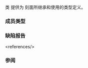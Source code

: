 {{cpp/title|messages_base}}
{{cpp/locale/navbar}}
{{dcl begin}}
{{dcl header|locale}}
{{dcl|1=
class messages_base;
}}
{{dcl end}}

类 {{tt|std::messages_base}} 提供为 {{lc|std::messages}} 刻面所继承和使用的类型定义。

===成员类型===
{{dsc begin}}
{{dsc hitem|成员类型|定义}}
{{dsc|{{tt|catalog}}|未指定的有符号整数类型}}
{{dsc end}}

===缺陷报告===
{{dr list begin}}
{{dr list item|wg=lwg|dr=2028|std=C++98|before={{tt|catalog}} 定义为 {{c/core|int}}|after=定义为未指定的有符号整数类型&lt;ref&gt;[https://unix.org/version4/ POSIX 消息 API]使用的目录类型 {{tt|nl_catd}} 就是一个未指定类型的 typedef。&lt;/ref&gt;}}
{{dr list end}}
&lt;references/&gt;

===参阅===
{{dsc begin}}
{{dsc inc|cpp/locale/dsc messages}}
{{dsc end}}

{{langlinks|de|en|es|fr|it|ja|pt|ru}}
